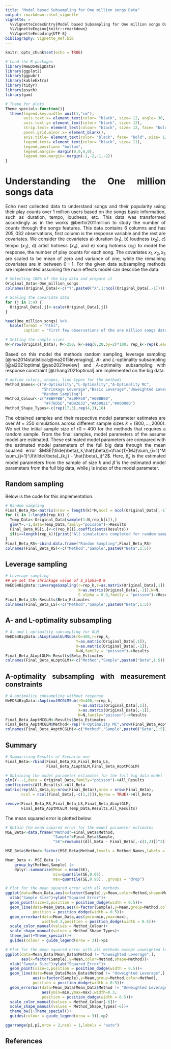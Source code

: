 ```yaml
---
title: "Model based Subsampling for One million songs Data"
output: rmarkdown::html_vignette
vignette: >
  %\VignetteIndexEntry{Model based Subsampling for One million songs Data}
  %\VignetteEngine{knitr::rmarkdown}
  %\VignetteEncoding{UTF-8}
bibliography: Vignette_Ref.bib
---
```


<style>
body {
text-align: justify}
</style>

```r
knitr::opts_chunk$set(echo = TRUE)
```

```r
# Load the R packages
library(NeEDS4BigData)
library(ggplot2)
library(ggpubr)
library(kableExtra)
library(tidyr)
library(psych)
library(gam)

# Theme for plots
Theme_special<-function(){
  theme(legend.key.width= unit(1,"cm"),
        axis.text.x= element_text(color= "black", size= 12, angle= 30, hjust=0.75),
        axis.text.y= element_text(color= "black", size= 12), 
        strip.text= element_text(colour= "black", size= 12, face= "bold"),
        panel.grid.minor.x= element_blank(),
        axis.title= element_text(color= "black", face= "bold", size= 12),
        legend.text= element_text(color= "black", size= 11),
        legend.position= "bottom",
        legend.margin= margin(0,0,0,0),
        legend.box.margin= margin(-1,-2,-1,-2)) 
}
```

# Understanding the One million songs data

Echo nest collected data to understand songs and their popularity using their play counts over 1 million users based on the songs basic information, such as duration, tempo, loudness, etc.
This data was transformed accordingly as in the works @bertin2011million to study the number of counts through the songs features. 
This data contains $6$ columns and has $205,032$ observations, first column is the response variable and the rest are covariates. 
We consider the covariates a) duration ($x_1$), b) loudness ($x_2$), c) tempo ($x_3$), d) artist hotness ($x_4$), and e) song hotness ($x_5$) to model the response, the number of play counts for each song.
The covariates $x_1,x_2,x_3$ are scaled to be mean of zero and variance of one, while the remaining covariates are in between $0-1$.
For the given data subsampling methods are implemented assuming the main effects model can describe the data.

```r
# Selecting 100% of the big data and prepare it
Original_Data<-One_million_songs
colnames(Original_Data)<-c("Y",paste0("X",1:ncol(Original_Data[,-1])))

# Scaling the covariate data
for (j in 2:4) {
  Original_Data[,j]<-scale(Original_Data[,j])
}

head(One_million_songs) %>% 
  kable(format = "html",
        caption = "First few observations of the one million songs data.")

# Setting the sample sizes
N<-nrow(Original_Data); M<-250; k<-seq(8,20,by=2)*100; rep_k<-rep(k,each=M)
```

Based on this model the methods random sampling, leverage sampling [@ma2014statistical;@ma2015leveraging], $A$- and $L$-optimality subsampling [@ai2021optimal;@yao2021review] and $A$-optimality subsampling with response constraint [@zhang2021optimal] are implemented on the big data.

```r
# define colors, shapes, line types for the methods
Method_Names<-c("A-Optimality","L-Optimality","A-Optimality MC",
                "Shrinkage Leverage","Basic Leverage","Unweighted Leverage",
                "Random Sampling")
Method_Colour<-c("#BBFFBB","#50FF50","#00BB00",
                 "#F76D5E","#D82632","#A50021","#000000")
Method_Shape_Types<-c(rep(17,3),rep(4,3),16)
```

The obtained samples and their respective model parameter estimates are over $M=250$ simulations across different sample sizes $k=(800,\ldots,2000)$. 
We set the initial sample size of $r0=400$ for the methods that requires a random sample. 
From the final samples, model parameters of the assume model are estimated.
These estimated model parameters are compared with the estimated model parameters of the full big data through the mean squared error $MSE(\tilde{\beta}_k,\hat{\beta})=\frac{1}{MJ}\sum_{i=1}^M \sum_{j=1}^J(\tilde{\beta}_{k,j} - \hat{\beta}_j)^2$. 
Here, $\tilde{\beta}_k$ is the estimated model parameters from the sample of size $k$ and $\hat{\beta}$ is the estimated model parameters from the full big data, while $j$ is index of the model parameter.

## Random sampling

Below is the code for this implementation.

```r
# Random sampling
Final_Beta_RS<-matrix(nrow = length(k)*M,ncol = ncol(Original_Data[,-1])+1)
for (i in 1:length(rep_k)) {
  Temp_Data<-Original_Data[sample(1:N,rep_k[i]),]
  glm(Y~.-1,data=Temp_Data,family="poisson")->Results
  Final_Beta_RS[i,]<-c(rep_k[i],coefficients(Results))
  if(i==length(rep_k)){print("All simulations completed for random sampling")}
}
Final_Beta_RS<-cbind.data.frame("Random Sampling",Final_Beta_RS)
colnames(Final_Beta_RS)<-c("Method","Sample",paste0("Beta",1:5))
```

## Leverage sampling

```r
# Leverage sampling 
## we set the shrinkage value of S_alpha=0.9
NeEDS4BigData::LeverageSampling(r=rep_k,Y=as.matrix(Original_Data[,1]),
                                X=as.matrix(Original_Data[,-1]),N=N,
                                S_alpha = 0.9,family = "poisson")->Results
Final_Beta_LS<-Results$Beta_Estimates
colnames(Final_Beta_LS)<-c("Method","Sample",paste0("Beta",1:5))
```

## A- and L-optimality subsampling

```r
# A- and L-optimality subsampling for GLM
NeEDS4BigData::ALoptimalGLMSub(r0=400,r=rep_k,
                               Y=as.matrix(Original_Data[,1]),
                               X=as.matrix(Original_Data[,-1]),
                               N=N,family = "poisson")->Results
Final_Beta_ALoptGLM<-Results$Beta_Estimates
colnames(Final_Beta_ALoptGLM)<-c("Method","Sample",paste0("Beta",1:5))
```

## A-optimality subsampling with measurement constraints

```r
# A-optimality subsampling without response
NeEDS4BigData::AoptimalMCGLMSub(r0=400,r=rep_k,
                                Y=as.matrix(Original_Data[,1]),
                                X=as.matrix(Original_Data[,-1]),
                                N=N,family="poisson")->Results
Final_Beta_AoptMCGLM<-Results$Beta_Estimates
Final_Beta_AoptMCGLM$Method<-rep("A-Optimality MC",nrow(Final_Beta_AoptMCGLM))
colnames(Final_Beta_AoptMCGLM)<-c("Method","Sample",paste0("Beta",1:5))
```

## Summary

```r
# Summarising Results of Scenario one
Final_Beta<-rbind(Final_Beta_RS,Final_Beta_LS,
                  Final_Beta_ALoptGLM,Final_Beta_AoptMCGLM)

# Obtaining the model parameter estimates for the full big data model
glm(Y~.-1,data = Original_Data,family="poisson")->All_Results
coefficients(All_Results)->All_Beta
matrix(rep(All_Beta,by=nrow(Final_Beta)),nrow = nrow(Final_Beta),
       ncol = ncol(Final_Beta[,-c(1,2)]),byrow = TRUE)->All_Beta

remove(Final_Beta_RS,Final_Beta_LS,Final_Beta_ALoptGLM,
       Final_Beta_AoptMCGLM,Temp_Data,Results,All_Results)
```

The mean squared error is plotted below.

```r
# Obtain the mean squared error for the model parameter estimates
MSE_Beta<-data.frame("Method"=Final_Beta$Method,
                     "Sample"=Final_Beta$Sample,
                     "SE"=rowSums((All_Beta - Final_Beta[,-c(1,2)])^2)) 

MSE_Beta$Method<-factor(MSE_Beta$Method,levels = Method_Names,labels = Method_Names)

Mean_Data <- MSE_Beta |>
    group_by(Method,Sample) |>
    dplyr::summarise(Mean = mean(SE),
                     min=quantile(SE,0.05),
                     max=quantile(SE,0.95), .groups = "drop")

# Plot for the mean squared error with all methods
ggplot(data=Mean_Data,aes(x=factor(Sample),y=Mean,color=Method,shape=Method))+
  xlab("Sample Size")+ylab("Squared Error")+
  geom_point(size=3,position = position_dodge(width = 0.5))+
  geom_line(data=Mean_Data,aes(x=factor(Sample),y=Mean,group=Method,color=Method),
            position = position_dodge(width = 0.5))+
  geom_errorbar(data=Mean_Data,aes(ymin=min,ymax=max),
                width=0.3,position = position_dodge(width = 0.5))+
  scale_color_manual(values = Method_Colour)+
  scale_shape_manual(values = Method_Shape_Types)+
  theme_bw()+Theme_special()+
  guides(colour = guide_legend(nrow = 3))->p1

# Plot for the mean squared error with all methods except unweighted leverage
ggplot(data=Mean_Data[Mean_Data$Method != "Unweighted Leverage",],
       aes(x=factor(Sample),y=Mean,color=Method,shape=Method))+
  xlab("Sample Size")+ylab("Squared Error")+
  geom_point(size=3,position = position_dodge(width = 0.5))+
  geom_line(data=Mean_Data[Mean_Data$Method != "Unweighted Leverage",],
            aes(x=factor(Sample),y=Mean,group=Method,color=Method),
            position = position_dodge(width = 0.5))+
  geom_errorbar(data=Mean_Data[Mean_Data$Method != "Unweighted Leverage",],
                aes(ymin=min,ymax=max),width=0.3,
                position = position_dodge(width = 0.5))+
  scale_color_manual(values = Method_Colour[-6])+
  scale_shape_manual(values = Method_Shape_Types[-6])+
  theme_bw()+Theme_special()+
  guides(colour = guide_legend(nrow = 3))->p2

ggarrange(p1,p2,nrow = 2,ncol = 1,labels = "auto")
```

## References
